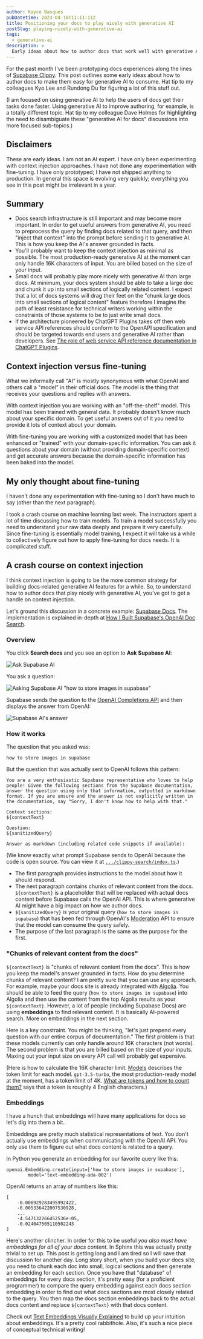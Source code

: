 ```yaml
---
author: Kayce Basques
pubDatetime: 2023-04-18T11:11:11Z
title: Positioning your docs to play nicely with generative AI
postSlug: playing-nicely-with-generative-ai
tags:
  - generative-ai
description: >
  Early ideas about how to author docs that work well with generative AI.
---
```


For the past month I've been prototyping docs experiences along the
lines of [Supabase Clippy]. This post outlines some early ideas about
how to author docs to make them easy for generative AI to consume. Hat tip
to my colleagues Kyo Lee and Rundong Du for figuring a lot of this stuff
out.

(I am focused on using generative AI to help the users of docs get their
tasks done faster. Using generative AI to improve authoring, for example, is
a totally different topic. Hat tip to my colleague Dave Holmes for highlighting
the need to disambiguate these "generative AI for docs" discussions into more
focused sub-topics.)

## Disclaimers

These are early ideas. I am not an AI expert. I have only been experimenting
with context injection approaches. I have not done any experimentation with
fine-tuning. I have only prototyped; I have not shipped anything to
production. In general this space is evolving very quickly; everything you
see in this post might be irrelevant in a year.

## Summary

* Docs search infrastructure is still important and may become more important.
  In order to get useful answers from generative AI, you need to preprocess the
  query by finding docs related to that query, and then "inject that context"
  into the prompt before sending it to generative AI. This is how you keep the AI's
  answer grounded in facts.
* You'll probably want to keep the context injection as minimal as possible. The
  most production-ready generative AI at the moment can only handle 16K characters
  of input. You are billed based on the size of your input.
* Small docs will probably play more nicely with generative AI than large docs.
  At minimum, your docs system should be able to take a large doc and chunk it up
  into small sections of logically related content. I expect that a lot of docs
  systems will drag their feet on the "chunk large docs into small sections of
  logical content" feature therefore I imagine the path of least resistance for
  technical writers working within the constraints of those systems to be to
  just write small docs.
* If the architecture pioneered by ChatGPT Plugins takes off then web service API
  references should conform to the OpenAPI specification and should be targeted
  towards end users and generative AI rather than developers. See
  [The role of web service API reference documentation in ChatGPT Plugins].

## Context injection versus fine-tuning

What we informally call "AI" is mostly synonymous with what OpenAI and others
call a "model" in their official docs. The model is the thing that receives
your questions and replies with answers.

With context injection you are working with an "off-the-shelf" model. This model
has been trained with general data. It probably doesn't know much about your specific
domain. To get useful answers out of it you need to provide it lots of context
about your domain.

With fine-tuning you are working with a customized model that has been
enhanced or "trained" with your domain-specific information. You can ask it
questions about your domain (without providing domain-specific context)
and get accurate answers because the domain-specific information has been baked
into the model.

## My only thought about fine-tuning

I haven't done any experimentation with fine-tuning so I don't have much to
say (other than the next paragraph).

I took a crash course on machine learning last week. The instructors
spent a lot of time discussing how to train models. To train a model
successfully you need to understand your raw data deeply and prepare
it very carefully. Since fine-tuning is essentially model training, I
expect it will take us a while to collectively figure out how to apply
fine-tuning for docs needs. It is complicated stuff.

## A crash course on context injection

I think context injection is going to be the more common strategy for building
docs-related generative AI features for a while. So, to understand how to
author docs that play nicely with generative AI, you've got to get a handle
on context injection.

Let's ground this discussion in a concrete example: [Supabase Docs]. The
implementation is explained in-depth at [How I Built Supabase's OpenAI Doc Search].

### Overview

You click **Search docs** and you see an option to **Ask Supabase AI**:

![Ask Supabase AI](/assets/supabase-ai.png)

You ask a question:

![Asking Supabase AI "how to store images in supabase"](/assets/supabase-ai-question.png)

Supabase sends the question to the [OpenAI Completions API] and then
displays the answer from OpenAI:

![Supabase AI's answer](/assets/supabase-ai-answer.png)

### How it works

The question that you asked was:

```
how to store images in supabase
```

But the question that was actually sent to OpenAI follows this pattern:

```
You are a very enthusiastic Supabase representative who loves to help
people! Given the following sections from the Supabase documentation,
answer the question using only that information, outputted in markdown
format. If you are unsure and the answer is not explicitly written in
the documentation, say "Sorry, I don't know how to help with that."

Context sections:
${contextText}

Question:
${sanitizedQuery}

Answer as markdown (including related code snippets if available):
```

(We know exactly what prompt Supabase sends to OpenAI because the code is open source.
You can view it at [`.../clippy-search/index.ts`].)

* The first paragraph provides instructions to the model about how it should respond.
* The next paragraph contains chunks of relevant content from the docs.
  `${contextText}` is a placeholder that will be replaced with actual
  docs content before Supabase calls the OpenAI API. This is where generative
  AI might have a big impact on how we author docs.
* `${sanitizedQuery}` is your original query (`how to store images in supabase`) that
  has been fed through OpenAI's [Moderation] API to ensure that the model can
  consume the query safely.
* The purpose of the last paragraph is the same as the purpose for the first.

### "Chunks of relevant content from the docs"

`${contextText}` is "chunks of relevant content from the docs". This is how you
keep the model's answer grounded in facts. How do you determine chunks of relevant
content? I am pretty sure that you can use any approach. For example, maybe your
docs site is already integrated with [Algolia]. You should be able to feed the
query (`how to store images in supabase`) into Algolia and then use the content
from the top Algolia results as your `${contextText}`. However, a lot of people
(including Supabase Docs) are using **embeddings** to find relevant content. It
is basically AI-powered search. More on embeddings in the next section.

Here is a key constraint. You might be thinking, "let's just prepend every question
with our entire corpus of documentation." The first problem is that these models
currently can only handle around 16K characters (not words). The second problem is that
you are billed based on the size of your inputs. Maxing out your input size on every
API call will probably get expensive.

(Here is how to calculate the 16K character limit. [Models] describes the token limit
for each model. `gpt-3.5-turbo`, the most production-ready model at the moment, has a
token limit of 4K. [What are tokens and how to count them?] says that a token is
roughly 4 English characters.)

### Embeddings

I have a hunch that embeddings will have many applications for docs so let's dig
into them a bit.

Embeddings are pretty much statistical representations of text. You don't
actually use embeddings when communicating with the OpenAI API. You only use them to
figure out what docs content is related to a query.

In Python you generate an embedding for our favorite query like this:

```
openai.Embedding.create(input=['how to store images in supabase'],
        model='text-embedding-ada-002')
```

OpenAI returns an array of numbers like this:

```
[
    -0.006929283495992422,
    -0.005336422007530928,
    ...
    -4.547132266452536e-05,
    -0.024047505110502243
]
```

Here's another clincher. In order for this to be useful *you also must have embeddings
for all of your docs content.* In Sphinx this was actually pretty trivial to set up.
This post is getting long and I am tired so I will save that discussion for another day.
Long story short, when you build your docs site, you need to chunk each doc into small,
logical sections and then generate an embedding for each section.
Once you have that "database" of embeddings for every docs section, it's pretty easy
(for a proficient programmer) to compare the query embedding against each docs section
embedding in order to find out what docs sections are most closely related to the query.
You then map the docs section embeddings back to the actual docs content and replace
`${contextText}` with that docs content.

Check out [Text Embeddings Visually Explained] to build up your intuition about embeddings.
It's a pretty cool rabbithole. Also, it's such a nice piece of conceptual technical writing!

[Supabase Clippy]: https://supabase.com/blog/chatgpt-supabase-docs
[Supabase Docs]: https://supabase.com/docs
[How I Built Supabase's OpenAI Doc Search]: https://youtu.be/Yhtjd7yGGGA
[OpenAI Completions API]: https://platform.openai.com/docs/api-reference/completions
[`.../clippy-search/index.ts`]: https://github.com/supabase/supabase/blob/10003505b4543ce7900646167cc98e0b01d502ef/supabase/functions/clippy-search/index.ts#L110
[Moderation]: https://platform.openai.com/docs/guides/moderation/overview
[Algolia]: https://www.algolia.com/doc/
[What are tokens and how to count them?]: https://help.openai.com/en/articles/4936856-what-are-tokens-and-how-to-count-them
[Models]: https://platform.openai.com/docs/models/overview
[The role of web service API reference documentation in ChatGPT Plugins]: /posts/chatgpt-plugins
[Text Embeddings Visually Explained]: https://txt.cohere.ai/text-embeddings/
